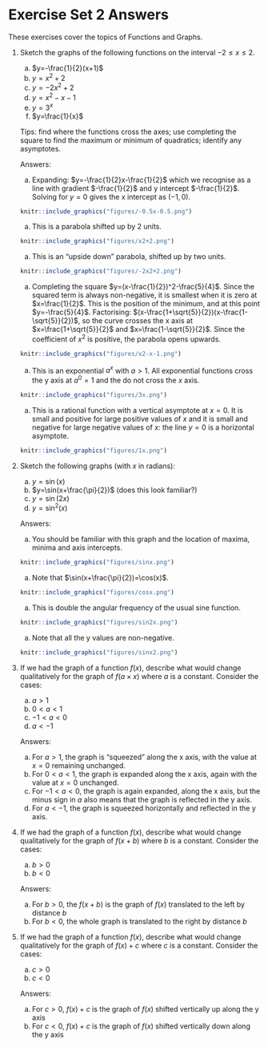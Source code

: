 # Exercise Set 2 Answers {.unlisted .unnumbered}

These exercises cover the topics of Functions and Graphs.

1. Sketch the graphs of the following functions on the interval $-2\le x \le 2$.
    a. $y=-\frac{1}{2}(x+1)$
    a. $y=x^2+2$
    a. $y=-2x^2+2$
    a. $y=x^2-x-1$
    a. $y=3^x$
    a. $y=\frac{1}{x}$

    Tips: find where the functions cross the axes; use completing the square to find the maximum or minimum of quadratics; identify any asymptotes.

    Answers:
    a. Expanding: $y=-\frac{1}{2}x-\frac{1}{2}$ which we recognise as a line with gradient $-\frac{1}{2}$ and y intercept $-\frac{1}{2}$. Solving for $y=0$ gives the x intercept as $(-1,0)$.
```r
knitr::include_graphics("figures/-0.5x-0.5.png")
```

    a. This is a parabola shifted up by 2 units.
```r
knitr::include_graphics("figures/x2+2.png")
```

    a. This is an "upside down" parabola, shifted up by two units.
```r
knitr::include_graphics("figures/-2x2+2.png")
```

    a. Completing the square $y=(x-\frac{1}{2})^2-\frac{5}{4}$. Since the squared term is always non-negative, it is smallest when it is zero at $x=\frac{1}{2}$. This is the position of the minimum, and at this point $y=-\frac{5}{4}$. Factorising: $(x-\frac{1+\sqrt{5}}{2})(x-\frac{1-\sqrt{5}}{2})$, so the curve crosses the x axis at $x=\frac{1+\sqrt{5}}{2}$ and $x=\frac{1-\sqrt{5}}{2}$. Since the coefficient of $x^2$ is positive, the parabola opens upwards.
```r
knitr::include_graphics("figures/x2-x-1.png")
```

    a. This is an exponential $a^x$ with $a>1$. All exponential functions cross the y axis at $a^0=1$ and the do not cross the $x$ axis.
```r
knitr::include_graphics("figures/3x.png")
```

    a. This is a rational function with a vertical asymptote at $x=0$. It is small and positive for large positive values of $x$ and it is small and negative for large negative values of $x$: the line $y=0$ is a horizontal asymptote.
```r
knitr::include_graphics("figures/1x.png")
```

1. Sketch the following graphs (with $x$ in radians):
    a. $y=\sin(x)$
    a. $y=\sin(x+\frac{\pi}{2})$ (does this look familiar?)
    a. $y=\sin(2x)$
    a. $y=\sin^2(x)$

    Answers:
    a. You should be familiar with this graph and the location of maxima, minima and axis intercepts.
```r
knitr::include_graphics("figures/sinx.png")
```

    a. Note that $\sin(x+\frac{\pi}{2})=\cos(x)$.
```r
knitr::include_graphics("figures/cosx.png")
```

    a. This is double the angular frequency of the usual sine function.
```r
knitr::include_graphics("figures/sin2x.png")
```

    a. Note that all the y values are non-negative.
```r
knitr::include_graphics("figures/sinx2.png")
```

1. If we had the graph of a function $f(x)$, describe what would change qualitatively for the graph of $f(a\times x)$ where $a$ is a constant. Consider the cases:
    a. $a>1$
    a. $0 < a < 1$
    a. $-1 < a < 0$
    a. $a<-1$

    Answers:

    a. For $a>1$, the graph is "squeezed" along the x axis, with the value at $x=0$ remaining unchanged.
    b. For $0 < a <1$, the graph is expanded along the x axis, again with the value at $x=0$ unchanged.
    c. For $-1 < a <0$, the graph is again expanded, along the x axis, but the minus sign in $a$ also means that the graph is reflected in the y axis.
    d. For $a<-1$, the graph is squeezed horizontally and reflected in the y axis.

 1. If we had the graph of a function $f(x)$, describe what would change qualitatively for the graph of $f(x+b)$ where $b$ is a constant. Consider the cases:
    a. $b>0$
    a. $b<0$

    Answers:
    a. For $b>0$, the $f(x+b)$ is the graph of $f(x)$ translated to the left by distance $b$
    b. For $b<0$, the whole graph is translated to the right by distance $b$


 1. If we had the graph of a function $f(x)$, describe what would change qualitatively for the graph of $f(x)+c$ where $c$ is a constant. Consider the cases:
    a. $c>0$
    a. $c<0$
    
    
    Answers:
    a. For $c>0$, $f(x)+c$ is the graph of $f(x)$ shifted vertically up along the y axis
    b. For $c<0$, $f(x)+c$ is the graph of $f(x)$ shifted vertically down along the y axis
